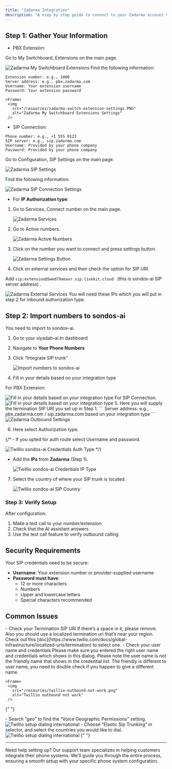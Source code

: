 ```yaml
---
title: "Zadarma Integration"
description: "A step by step guide to connect to your Zadarma account via SIP trunking"
---
```


## Step 1: Gather Your Information

-  PBX Extension:

Go to My Switchboard, Extensions on the main page.
   <Frame>
     <img
       src="/resources/zadarma-mypbx-extensions.png"
       alt="Zadarma My Switchboard Extensions"
     />
   </Frame> 
Find the following information: 

```
Extension number: e.g., 1000
Server address: e.g., pbx.zadarma.com
Username: Your extension username
Password: Your extension password
```

    <Frame>
     <img
       src="/resources/zadarma-switch-extension-settings.PNG"
       alt="Zadarma My Switchboard Extensions Settings"
     />
   </Frame> 

-  SIP Connection:

```
Phone number: e.g., +1 555 0123
SIP server: e.g., sip.zadarma.com
Username: Provided by your phone company
Password: Provided by your phone company
```

Go to Configuration, SIP Settings on the main page.
   <Frame>
     <img
       src="/resources/zadarma-sip-settings.png"
       alt="Zadarma SIP Settings"
     />
   </Frame> 

Find the following information: 

   <Frame>
     <img
       src="/resources/zadarma-sip-connection-settings.png"
       alt="Zadarma SIP Connection Settings"
     />
   </Frame> 

- For **IP Authorization type**:

1. Go to Services, Connect number on the main page.
   <Frame>
     <img
       src="/resources/zadarma-services.png"
       alt="Zadarma Services"
     />
   </Frame> 

2. Go to Active numbers.
   <Frame>
     <img
       src="/resources/zadarma-active-numbers.png"
       alt="Zadarma Active Numbers"
     />
   </Frame> 

3. Click on the number you want to connect and press settings button.
   <Frame>
     <img
       src="/resources/zadarma-settings-button.png"
       alt="Zadarma Settings Button"
     />
   </Frame> 
4. Click on external services and then check the option for SIP URI.

  Add ```sip:extension@5wed79aeavr.sip.livekit.cloud ``` (this is sondos-ai SIP server address) .

   <Frame>
     <img
       src="/resources/zadarma-external-services.png"
       alt="Zadarma External Services"
     />
   </Frame> 

<Note>
You will need these IPs which you will put in step 2 for inbound authorization type.
</Note>

## Step 2: Import numbers to sondos-ai

You need to import to sondos-ai.

1. Go to your siyadah-ai.tn dashboard
2. Navigate to **Your Phone Numbers**
3. Click “Integrate SIP trunk”

   <Frame>
     <img
       src="/resources/twillio-import-sondos-ai-sip1.png"
       alt="Import numbers to sondos-ai"
     />
   </Frame>
4. Fill in your details based on your integration type 

For PBX Extension:

   <Frame>
     <img
       src="/resources/zadarma-sondos-ai-type.png"
       alt="Fill in your details based on your integration type"
     />
   </Frame>
For SIP Connection:
   <Frame>
     <img
       src="/resources/twillio-sondos-ai-auth-integration.png"
       alt="Fill in your details based on your integration type"
     />
   </Frame>
5. Here you will supply the termination SIP URI you set up in Step 1.
```
Server address: e.g., pbx.zadarma.com / sip.zadarma.com based on your integration type
```

   <Frame>
     <img
       src="/resources/zadarma-outbound-settings.png"
       alt="Zadarma Outbound Settings"
     />
   </Frame>

6. Here select Authorization type. 

{/* - If you opted for auth route select Username and password.

   <Frame>
     <img
       src="/resources/twillio-sondos-ai-credentials-auth-type.png"
       alt="Twillio sondos-ai Credentials Auth Type"
     />
   </Frame> */}

- Add the **IPs** from **Zadarma** (Step 1).

   <Frame>
     <img
       src="/resources/zadarma-ip-inbound.png"
       alt="Twillio sondos-ai Credentials IP Type"
     />
   </Frame> 
   
7. Select the country of where your SIP trunk is located. 

    <Frame>
      <img
        src="/resources/twillio-sondos-ai-sip-country.png"
        alt="Twillio sondos-ai SIP Country"
      />
    </Frame>

### Step 3: Verify Setup

After configuration:

1. Make a test call to your number/extension
2. Check that the AI assistant answers
3. Use the test call feature to verify outbound calling

## Security Requirements

Your SIP credentials need to be secure:

- **Username**: Your extension number or provider-supplied username
- **Password must have**:
  - 12 or more characters
  - Numbers
  - Upper and lowercase letters
  - Special characters recommended
## Common Issues

<AccordionGroup>
  <Accordion title="After connecting, inbound works but outbound does not work?">
    - Check your Termination SIP URI If there’s a space in it, please remove. Also you should use a localized termination uri that’s near your region. Check out this [doc](https://www.twilio.com/docs/global-infrastructure/localized-uris/termination) to select one.
    - Check your user name and credentials Please make sure you entered the right user name and credentials which shows in this dialog. Please note the user name is not the friendly name that shows in the credential list. The friendly is different to user name, you need to double check if you happen to give a different name.
    
    <Frame>
     <img
       src="/resources/twillio-outbound-not-work.png"
       alt="Twillio outbound not work"
     />
   </Frame>
  </Accordion>

{" "}

<Accordion title="How do I set up dialing to international countries?">
- Search “geo” to find the “Voice Geographic Permissions” setting.  
    <Frame>
     <img
       src="/resources/twillio-setup-dialing-international.png"
       alt="Twillio setup dialing international"
     />
   </Frame>
- Choose “Elastic Sip Trunking” in selector, and select the countries you would like to dial. 
    <Frame>
     <img
       src="/resources/twillio-choose-elastic-sip-trunking.png"
       alt="Twillio setup dialing international"
     />
   </Frame>

</Accordion>
{" "}
</AccordionGroup>

---

<Note>
  Need help setting up? Our support team specializes in helping customers
  integrate their phone systems. We'll guide you through the entire process,
  ensuring a smooth setup with your specific phone system configuration.
</Note>
